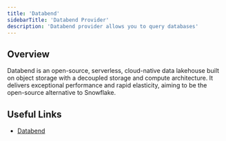 ```yaml
---
title: 'Databend'
sidebarTitle: 'Databend Provider'
description: 'Databend provider allows you to query databases'
---
```


## Overview

Databend is an open-source, serverless, cloud-native data lakehouse built on object storage with a decoupled storage and compute architecture. It delivers exceptional performance and rapid elasticity, aiming to be the open-source alternative to Snowflake.

## Useful Links

- [Databend](https://www.databend.com/)

<AutoGeneratedSnippet />

